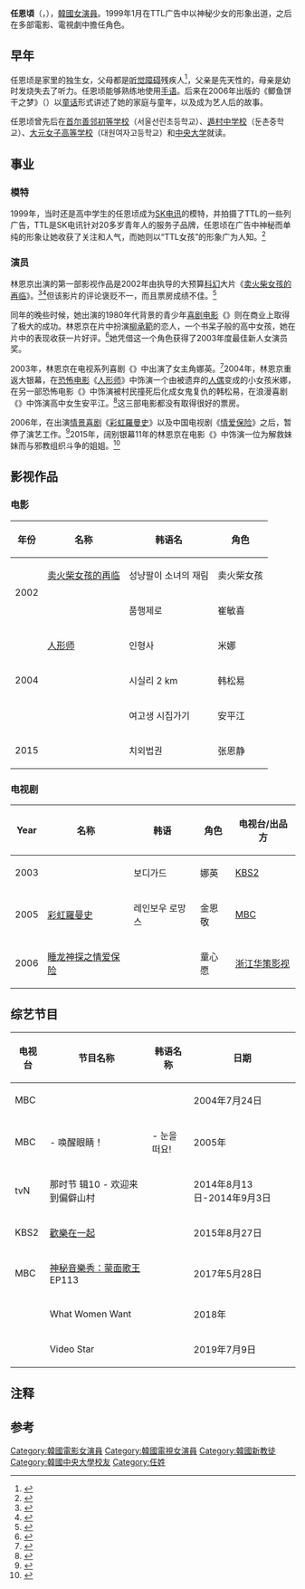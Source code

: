 {{noteTA
|1=zh:人形师;zh-hant:人形師;zh-hans:人形师;zh-cn:人形师;zh-tw:靈異人形館;zh-hk:人形咒;zh-sg:冤魂鬼娃;zh-mo:人形咒; 
}}
{{藝人
| name         = 任恩頃
| 外文名       = 임은경
| 類型         = 女演員
| image        = 임은경 2015 한류패션페스티벌 (Korean Wave Fashion Festival) 포토존.jpg 
| image_size   = 250px
| birth_date   = {{birth date and age|1983|7|7}}
| birth_place  = {{KOR}}[[首爾特別市|首爾特別市]]
| occupation   = [[模特|模特]]、[[演员|演员]]
| 語言         = [[韓語|韓語]]、[[英語|英語]]
| 出道作       = TTL广告
| 出道日期     = 1999年
| years_active = 
| education    = [[中央大學_(韓國)|中央大学]]演劇學系
| 宗教信仰     = [[基督教|基督教]]
| agent        = 
| module       = 
}}

'''任恩頃'''{{efn|在台湾也被称为“任恩敬”，在中国大陆也被称为“林恩京”}}（{{lang-ko|'''임은경'''}}，{{bd|1983年|7月7日|catIdx=R任}}），[[韓國|韓國]][[演員|女演員]]。1999年1月在TTL广告中以神秘少女的形象出道，之后在多部電影、電視劇中擔任角色。

== 早年 ==
任恩顷是家里的独生女，父母都是[[听觉障碍|听觉障碍]]残疾人<ref name=sina>{{Citeweb |title=韩国“娃娃”林恩京不爱俊男 只爱真才子(组图) |url=http://ent.sina.com.cn/v/m/2006-03-15/17551016904.html |date=2006-03-15 |publisher=新浪娱乐 |accessdate=2016-02-19 |archive-date=2019-08-13 |archive-url=https://web.archive.org/web/20190813052122/http://ent.sina.com.cn/v/m/2006-03-15/17551016904.html |dead-url=no }}</ref>，父亲是先天性的，母亲是幼时发烧失去了听力。任恩顷能够熟练地使用[[手语|手语]]。后来在2006年出版的《鲫鱼饼干之梦》（{{lang|ko|붕어빵의 꿈}}）以[[童话|童话]]形式讲述了她的家庭与童年，以及成为艺人后的故事。

任恩顷曾先后在[[首尔善邻初等学校|首尔善邻初等学校]]（서울선린초등학교）、[[遁村中学校|遁村中学校]]（둔촌중학교）、[[大元女子高等学校|大元女子高等学校]]（대원여자고등학교）和[[中央大學_(韓國)|中央大学]]就读。

== 事业 ==
=== 模特 ===
1999年，当时还是高中学生的任恩顷成为[[SK电讯|SK电讯]]的模特，并拍摄了TTL的一些列广告，TTL是SK电讯针对20多岁青年人的服务子品牌，任恩顷在广告中神秘而单纯的形象让她收获了关注和人气，而她则以“TTL女孩”的形象广为人知。<ref>{{cite web|last1=Choi|first1=Su-im|script-title=ko:행복한 순면과 외로운 비닐사이, <성냥팔이 소녀의 재림>의 임은경|url=http://www.cine21.com/news/view/mag_id/1750|website=Cine21|language=ko|accessdate=2014-12-23|date=1 May 2001|archive-date=2019-08-11|archive-url=https://web.archive.org/web/20190811164105/http://www.cine21.com/news/view/mag_id/1750|dead-url=no}}</ref>

=== 演员 ===
林恩京出演的第一部影视作品是2002年由{{le|张善宇|Jang Sun-woo}}执导的大预算[[科幻电影|科幻]]大片《[[卖火柴女孩的再临|卖火柴女孩的再临]]》。<ref>{{cite web|last1=Baek|first1=Eun-ha|script-title=ko:<성냥팔이 소녀의 재림> 임은경 인터뷰 (1)|trans_title=Interview with Lim Eun-kyung of ''Resurrection of the Little Match Girl'' (1)|url=http://www.cine21.com/news/view/mag_id/12801|website=Cine21|language=ko|accessdate=2014-12-23|date=7 September 2002|archive-date=2018-08-10|archive-url=https://web.archive.org/web/20180810180104/http://www.cine21.com/news/view/mag_id/12801|dead-url=no}}</ref><ref>{{cite web|last1=Baek|first1=Eun-ha|script-title=ko:<성냥팔이 소녀의 재림> 임은경 인터뷰 (2)|trans_title=Interview with Lim Eun-kyung of ''Resurrection of the Little Match Girl'' (2)|url=http://www.cine21.com/news/view/mag_id/12800|website=Cine21|language=ko|accessdate=2014-12-23|date=7 September 2002|archive-date=2018-08-10|archive-url=https://web.archive.org/web/20180810204911/http://www.cine21.com/news/view/mag_id/12800|dead-url=no}}</ref>但该影片的评论褒贬不一，而且票房成绩不佳。<ref>{{cite web|last1=Elley|first1=Derek|title=Review: ''Resurrection Of The Little Match Girl''|url=http://variety.com/2002/film/reviews/resurrection-of-the-little-match-girl-1200544482/|website=[[Variety_(magazine)|Variety]]|accessdate=2014-12-23|date=6 December 2002|archive-date=2019-11-29|archive-url=https://web.archive.org/web/20191129220404/https://variety.com/2002/film/reviews/resurrection-of-the-little-match-girl-1200544482/|dead-url=no}}</ref>

同年的晚些时候，她出演的1980年代背景的青少年[[喜劇電影|喜剧电影]]《{{le|品行不良|Conduct Zero}}》则在商业上取得了极大的成功。林恩京在片中扮演[[柳承範|柳承範]]的恋人，一个书呆子般的高中女孩，她在片中的表现收获一片好评。<ref>{{cite web|last1=Paquet|first1=Darcy|title=Conduct Zero|url=http://www.koreanfilm.org/kfilm02.html#conduct|website=Koreanfilm.org|accessdate=2014-12-23|archive-date=2012-09-19|archive-url=https://www.webcitation.org/6AngoDlHh?url=http://www.koreanfilm.org/kfilm02.html#conduct|dead-url=no}}</ref>她凭借这一个角色获得了{{le|大韩民国电影大奖|Korean Film Awards}}2003年度最佳新人女演员奖。 

2003年，林恩京在电视系列喜剧《{{le|保镖向前冲|Bodyguard (TV series)}}》中出演了女主角娜英。<ref>{{cite web|title=Lim Eun-kyung Cast as Lead Actress for Chinese TV Drama|url=http://english.kbs.co.kr/hallyu/entertainment_news_view.html?No=1638|website=KBS Global|accessdate=2014-12-23|date=15 December 2005|archive-date=2019-08-11|archive-url=https://web.archive.org/web/20190811180311/http://english.kbs.co.kr/hallyu/entertainment_news_view.html?No=1638|dead-url=no}}</ref>2004年，林恩京重返大银幕，在[[恐怖电影|恐怖电影]]《[[人形师|人形师]]》中饰演一个由被遗弃的[[人偶|人偶]]变成的小女孩米娜，在另一部恐怖电影《{{le|时失里2km|To Catch a Virgin Ghost}}》中饰演被村民撞死后化成女鬼复仇的韩松易，在浪漫喜剧《{{link-ko|女高中生结婚记|여고생 시집가기}}》中饰演高中女生安平江。<ref>{{cite web|last1=Kim|first1=Tae-jong|title=Dolls Frighten Moviegoers in Upcoming Film|url=http://www.hancinema.net/dolls-frighten-moviegoers-in-upcoming-film-1070.html|website=[[The_Korea_Times|The Korea Times]] via [[Hancinema|Hancinema]]|accessdate=2014-12-23|date=3 June 2004|archive-date=2019-11-29|archive-url=https://web.archive.org/web/20191129035320/https://www.hancinema.net/dolls-frighten-moviegoers-in-upcoming-film-1070.html|dead-url=no}}</ref>这三部电影都没有取得很好的票房。

2006年，在出演[[情景喜剧|情景喜剧]]《[[彩虹羅曼史|彩虹羅曼史]]》以及中国电视剧《[[情爱保险|情爱保险]]》之后，暂停了演艺工作。<ref>{{cite web|title="Mysterious Girl" Lim Eun Kyung Comes Back After Eight Years|url=http://www.kdramastars.com/articles/22139/20140514/mysterious-girl-lim-eun-kyung-comes-back-after-eight-years.htm|website=KDramaStars|accessdate=2014-12-23|date=14 May 2014|archive-date=2019-08-12|archive-url=https://web.archive.org/web/20190812215617/http://www.kdramastars.com/articles/22139/20140514/mysterious-girl-lim-eun-kyung-comes-back-after-eight-years.htm|dead-url=no}}</ref>2015年，阔别银幕11年的林恩京在电影《{{le|治外法权 (2015年电影)|Untouchable Lawmen|治外法权}}》中饰演一位为解救妹妹而与邪教组织斗争的姐姐。<ref>{{cite web |title=崔丹尼尔林恩京等出席《治外法权》媒体试映会(图文) |url=http://mt.sohu.com/20150818/n419178128.shtml |website=四海网女性 |accessdate=2016-02-19 |date=2015-08-18 |archive-url=https://web.archive.org/web/20160302135858/http://mt.sohu.com/20150818/n419178128.shtml |archive-date=2016-03-02 |dead-url=yes }}</ref>

== 影视作品 ==
=== 电影 ===
{| class="wikitable" style="width:550px"
|-
! width=10|年份
! 名称
! 韩语名
! 角色
|-
| rowspan=2|2002 || [[卖火柴女孩的再临|卖火柴女孩的再临]] || 성냥팔이 소녀의 재림 || 卖火柴女孩
|-
| {{le|品行不良|Conduct Zero}} || 품행제로 || 崔敏喜
|-
| rowspan=3|2004 || [[人形师|人形师]] || 인형사 || 米娜
|-
| {{le|时失里2km|To Catch a Virgin Ghost}} || 시실리 2 km || 韩松易
|-
| {{link-ko|女高中生结婚记|여고생 시집가기}} || 여고생 시집가기 || 安平江
|-
| 2015 || {{le|治外法权 (2015年电影)|Untouchable Lawmen|治外法权}} || 치외법권 || 张恩静
|}

=== 电视剧 ===
{| class="wikitable" style="width:550px"
|-
! width=10|Year
! 名称
! 韩语
! 角色
! 电视台/出品方
|-
| 2003 || {{le|保镖向前冲|Bodyguard (TV series)}} || 보디가드 || 娜英 || [[KBS2|KBS2]]
|-
| 2005 || [[彩虹羅曼史|彩虹羅曼史]] || 레인보우 로망스 || 金恩敬 || [[韓國文化廣播公司|MBC]]
|-
| 2006 || [[情爱保险|睡龙神探之情爱保险]] ||  || 童心愿 || [[浙江华策影视|浙江华策影视]]
|}

== 综艺节目 ==
{| class="wikitable"
|-
! 电视台 !! 节目名称 !! 韩语名称 !! 日期
|-
| MBC || {{link-ko|来玩吧|공감토크쇼 놀러와}} || {{lang|ko|공감토크쇼 놀러와}} || 2004年7月24日
|-
| MBC || {{link-ko|感叹号 (综艺节目)|느낌표 (텔레비전 프로그램)|感叹号}} - 唤醒眼睛！ || {{lang|ko|느낌표}} - 눈을 떠요! || 2005年
|-
| tvN || 那时节 辑10 - 欢迎来到偏僻山村 || {{lang|ko|그 시절 톱10 - 웰컴 투 두메산골}} || 2014年8月13日-2014年9月3日
|-
| KBS2 || [[歡樂在一起|歡樂在一起]] || {{lang|ko|해피투게더}} || 2015年8月27日
|-
| MBC || [[神秘音樂秀：蒙面歌王|神秘音樂秀：蒙面歌王]] EP113 || {{lang|ko|미스터리 음악쇼 복면가왕 EP113}} || 2017年5月28日
|-
| {{tsl|ko|매일경제TV|每日经济TV (2014年)|每日经济TV}} || What Women Want || {{lang|ko|왓 위민 원트}} || 2018年 
|-
| {{tsl|ko|MBC 에브리원|MBC Every 1}} || Video Star || {{lang|ko|비디오스타}} || 2019年7月9日	
|}

== 注释 ==
{{notelist}}

== 参考 ==
{{reflist}}

{{DEFAULTSORT: Lim Eun-kyung}}
[[Category:韓國電影女演員|Category:韓國電影女演員]]
[[Category:韓國電視女演員|Category:韓國電視女演員]]
[[Category:韓國新教徒|Category:韓國新教徒]]
[[Category:韓國中央大學校友|Category:韓國中央大學校友]]
[[Category:任姓|Category:任姓]]